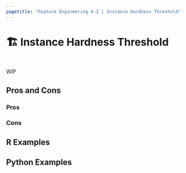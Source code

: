 ```yaml
---
pagetitle: "Feature Engineering A-Z | Instance Hardness Threshold"
---
```


# 🏗️ Instance Hardness Threshold {#sec-imbalenced-hardness-threshold}

::: {style="visibility: hidden; height: 0px;"}
## Instance Hardness Threshold
:::

WIP

## Pros and Cons

### Pros

### Cons

## R Examples

## Python Examples

